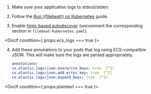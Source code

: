 

1. Make sure your application logs to stdout/stderr.

1. Follow the [Run ((filebeat)) on Kubernetes](((filebeat-ref))/running-on-kubernetes.html) guide.

1. Enable [hints-based autodiscover](((filebeat-ref))/configuration-autodiscover-hints.html) (uncomment the corresponding section in `filebeat-kubernetes.yaml`).

<DocIf condition={ props.ecs_logs === true }>

4. Add these annotations to your pods that log using ECS-compatible JSON. This will make sure the logs are parsed appropriately.

    ```yaml
    annotations:
    co.elastic.logs/json.overwrite_keys: true  [^1]
    co.elastic.logs/json.add_error_key: true  [^2]
    co.elastic.logs/json.expand_keys: true  [^3]
    ```
    [^1]: Values from the decoded JSON object overwrite the fields that ((filebeat)) normally adds (type, source, offset, etc.) in case of conflicts.
    [^2]: ((filebeat)) adds an "error.message" and "error.type: json" key in case of JSON unmarshalling errors.
    [^3]: ((filebeat)) will recursively de-dot keys in the decoded JSON, and expand them into a hierarchical object structure.

</DocIf>

<DocIf condition={ props.plaintext === true }>
</DocIf>
